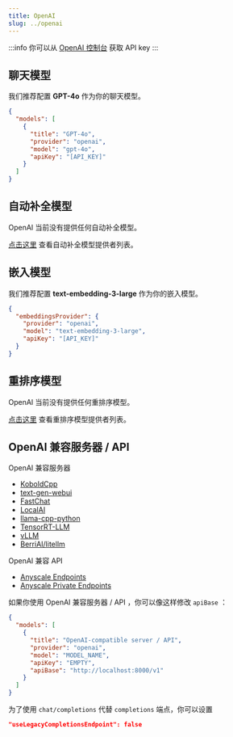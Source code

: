 ```yaml
---
title: OpenAI
slug: ../openai
---
```


:::info
你可以从 [OpenAI 控制台](https://platform.openai.com/account/api-keys) 获取 API key
:::

## 聊天模型

我们推荐配置 **GPT-4o** 作为你的聊天模型。

```json title="config.json"
{
  "models": [
    {
      "title": "GPT-4o",
      "provider": "openai",
      "model": "gpt-4o",
      "apiKey": "[API_KEY]"
    }
  ]
}
```

## 自动补全模型

OpenAI 当前没有提供任何自动补全模型。

[点击这里](../../model-roles/autocomplete.md) 查看自动补全模型提供者列表。

## 嵌入模型

我们推荐配置 **text-embedding-3-large** 作为你的嵌入模型。

```json title="config.json"
{
  "embeddingsProvider": {
    "provider": "openai",
    "model": "text-embedding-3-large",
    "apiKey": "[API_KEY]"
  }
}
```

## 重排序模型

OpenAI 当前没有提供任何重排序模型。

[点击这里](../../model-types/reranking.mdx) 查看重排序模型提供者列表。

## OpenAI 兼容服务器 / API

OpenAI 兼容服务器

- [KoboldCpp](https://github.com/lostruins/koboldcpp)
- [text-gen-webui](https://github.com/oobabooga/text-generation-webui/tree/main/extensions/openai#setup--installation)
- [FastChat](https://github.com/lm-sys/FastChat/blob/main/docs/openai_api.md)
- [LocalAI](https://localai.io/basics/getting_started/)
- [llama-cpp-python](https://github.com/abetlen/llama-cpp-python#web-server)
- [TensorRT-LLM](https://github.com/NVIDIA/trt-llm-as-openai-windows?tab=readme-ov-file#examples)
- [vLLM](https://docs.vllm.ai/en/latest/serving/openai_compatible_server.html)
- [BerriAI/litellm](https://github.com/BerriAI/litellm)

OpenAI 兼容 API

- [Anyscale Endpoints](https://github.com/continuedev/deploy-os-code-llm#others)
- [Anyscale Private Endpoints](https://github.com/continuedev/deploy-os-code-llm#anyscale-private-endpoints)

如果你使用 OpenAI 兼容服务器 / API ，你可以像这样修改 `apiBase` ：

```json title="config.json"
{
  "models": [
    {
      "title": "OpenAI-compatible server / API",
      "provider": "openai",
      "model": "MODEL_NAME",
      "apiKey": "EMPTY",
      "apiBase": "http://localhost:8000/v1"
    }
  ]
}
```

为了使用 `chat/completions` 代替 `completions` 端点，你可以设置

```json
"useLegacyCompletionsEndpoint": false
```
